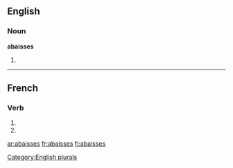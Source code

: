 ==English==

===Noun===
'''abaisses'''

# {{plural of|[[abaisse]]}}

{{see|abaissés}}

[[Category:English plurals]]

----

==French==

===Verb===
{{fr-verb-form}}

# {{form of|[[second-person|Second-person]] [[singular]] [[present indicative]]|[[abaisser#French|abaisser]]|lang=French}}
# {{form of|Second-person singular [[present subjunctive]]|abaisser#French|abaisser|lang=French}}

[[ar:abaisses]]
[[fr:abaisses]]
[[fi:abaisses]]